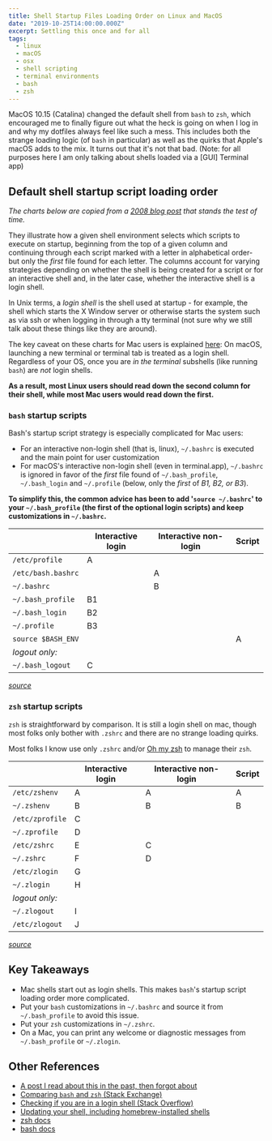 ```yaml
---
title: Shell Startup Files Loading Order on Linux and MacOS
date: "2019-10-25T14:00:00.000Z"
excerpt: Settling this once and for all
tags:
  - linux
  - macOS
  - osx
  - shell scripting
  - terminal environments
  - bash
  - zsh
---
```


MacOS 10.15 (Catalina) changed the default shell from `bash` to `zsh`, which
encouraged me to finally figure out what the heck is going on when I log in and
why my dotfiles always feel like such a mess. This includes both the strange
loading logic (of `bash` in particular) as well as the quirks that Apple's macOS
adds to the mix. It turns out that it's not that bad. (Note: for all purposes
here I am only talking about shells loaded via a [GUI] Terminal app)

## Default shell startup script loading order

_The charts below are copied from a
[2008 blog post](https://shreevatsa.wordpress.com/2008/03/30/zshbash-startup-files-loading-order-bashrc-zshrc-etc/)
that stands the test of time._

They illustrate how a given shell environment selects which scripts to execute
on startup, beginning from the top of a given column and continuing through each
script marked with a letter in alphabetical order- but only the _first_ file
found for each letter. The columns account for varying strategies depending on
whether the shell is being created for a script or for an interactive shell and,
in the later case, whether the interactive shell is a login shell.

In Unix terms, a _login shell_ is the shell used at startup - for example, the
shell which starts the X Window server or otherwise starts the system such as
via ssh or when logging in through a tty terminal (not sure why we still talk
about these things like they are around).

The key caveat on these charts for Mac users is explained
[here](https://apple.stackexchange.com/questions/119711/why-doesnt-mac-os-x-source-bashrc):
On macOS, launching a new terminal or terminal tab is treated as a login shell.
Regardless of your OS, once you are _in the terminal_ subshells (like running
`bash`) are _not_ login shells.

**As a result, most Linux users should read down the second column for their
shell, while most Mac users would read down the first.**

### `bash` startup scripts

Bash's startup script strategy is especially complicated for Mac users:

- For an interactive non-login shell (that is, linux), `~/.bashrc` is executed
  and the main point for user customization
- For macOS's interactive non-login shell (even in terminal.app), `~/.bashrc` is
  ignored in favor of the _first_ file found of `~/.bash_profile`,
  `~/.bash_login` and `~/.profile` (below, only the _first_ of _B1, B2, or B3_).

**To simplify this, the common advice has been to add '`source ~/.bashrc`' to
your `~/.bash_profile` (the first of the optional login scripts) and keep
customizations in `~/.bashrc`.**

|                    | Interactive login | Interactive non-login | Script |
| ------------------ | ----------------- | --------------------- | ------ |
| `/etc/profile`     | A                 |                       |        |
| `/etc/bash.bashrc` |                   | A                     |        |
| `~/.bashrc`        |                   | B                     |        |
| `~/.bash_profile`  | B1                |                       |        |
| `~/.bash_login`    | B2                |                       |        |
| `~/.profile`       | B3                |                       |        |
| `source $BASH_ENV` |                   |                       | A      |
| _logout only:_     |                   |                       |        |
| `~/.bash_logout`   | C                 |                       |        |

[_source_](https://shreevatsa.wordpress.com/2008/03/30/zshbash-startup-files-loading-order-bashrc-zshrc-etc/)

### `zsh` startup scripts

`zsh` is straightforward by comparison. It is still a login shell on mac, though
most folks only bother with `.zshrc` and there are no strange loading quirks.

Most folks I know use only `.zshrc` and/or [Oh my zsh](https://ohmyz.sh/) to
manage their `zsh`.

|                 | Interactive login | Interactive non-login | Script |
| --------------- | ----------------- | --------------------- | ------ |
| `/etc/zshenv`   | A                 | A                     | A      |
| `~/.zshenv`     | B                 | B                     | B      |
| `/etc/zprofile` | C                 |                       |        |
| `~/.zprofile`   | D                 |                       |        |
| `/etc/zshrc`    | E                 | C                     |        |
| `~/.zshrc`      | F                 | D                     |        |
| `/etc/zlogin`   | G                 |                       |        |
| `~/.zlogin`     | H                 |                       |        |
| _logout only:_  |                   |                       |        |
| `~/.zlogout`    | I                 |                       |        |
| `/etc/zlogout`  | J                 |                       |        |

[_source_](https://shreevatsa.wordpress.com/2008/03/30/zshbash-startup-files-loading-order-bashrc-zshrc-etc/)

## Key Takeaways

- Mac shells start out as login shells. This makes `bash`'s startup script
  loading order more complicated.
- Put your `bash` customizations in `~/.bashrc` and source it from
  `~/.bash_profile` to avoid this issue.
- Put your `zsh` customizations in `~/.zshrc`.
- On a Mac, you can print any welcome or diagnostic messages from
  `~/.bash_profile` or `~/.zlogin`.

## Other References

- [A post I read about this in the past, then forgot about](http://www.joshstaiger.org/archives/2005/07/bash_profile_vs.html)
- [Comparing `bash` and `zsh` (Stack Exchange)](https://apple.stackexchange.com/questions/361870/what-are-the-practical-differences-between-bash-and-zsh/361957#361957)
- [Checking if you are in a login shell (Stack Overflow)](https://unix.stackexchange.com/questions/26676/how-to-check-if-a-shell-is-login-interactive-batch)
- [Updating your shell, including homebrew-installed shells](https://johndjameson.com/blog/updating-your-shell-with-homebrew/)
- [zsh docs](http://zsh.sourceforge.net/Doc/Release/Files.html)
- [bash docs](http://www.gnu.org/savannah-checkouts/gnu/bash/manual/bash.html#Bash-Startup-Files)
